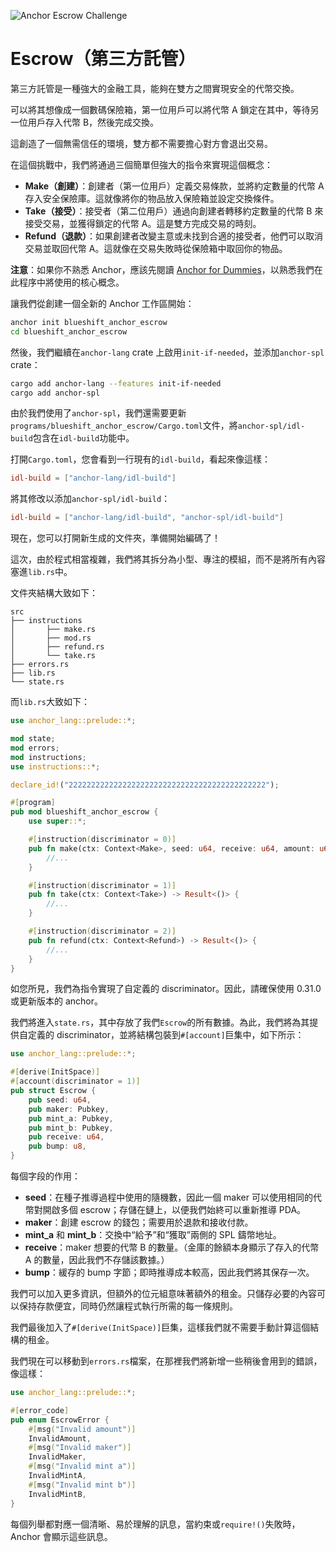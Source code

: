 
![Anchor Escrow Challenge](/graphics/challenge-banners/anchor-escrow.png)

# Escrow（第三方託管）

第三方託管是一種強大的金融工具，能夠在雙方之間實現安全的代幣交換。

可以將其想像成一個數碼保險箱，第一位用戶可以將代幣 A 鎖定在其中，等待另一位用戶存入代幣 B，然後完成交換。

這創造了一個無需信任的環境，雙方都不需要擔心對方會退出交易。

在這個挑戰中，我們將通過三個簡單但強大的指令來實現這個概念：
- **Make（創建）**：創建者（第一位用戶）定義交易條款，並將約定數量的代幣 A 存入安全保險庫。這就像將你的物品放入保險箱並設定交換條件。
- **Take（接受）**：接受者（第二位用戶）通過向創建者轉移約定數量的代幣 B 來接受交易，並獲得鎖定的代幣 A。這是雙方完成交易的時刻。
- **Refund（退款）**：如果創建者改變主意或未找到合適的接受者，他們可以取消交易並取回代幣 A。這就像在交易失敗時從保險箱中取回你的物品。

**注意**：如果你不熟悉 Anchor，應該先閱讀 [Anchor for Dummies](/zh-HK/courses/anchor-for-dummies)，以熟悉我們在此程序中將使用的核心概念。

<ArticleSection name="Installation" id="installation" level="h2" />

讓我們從創建一個全新的 Anchor 工作區開始：

```bash
anchor init blueshift_anchor_escrow
cd blueshift_anchor_escrow
```

然後，我們繼續在`anchor-lang` crate 上啟用`init-if-needed`，並添加`anchor-spl` crate：

```bash
cargo add anchor-lang --features init-if-needed
cargo add anchor-spl
```

由於我們使用了`anchor-spl`，我們還需要更新`programs/blueshift_anchor_escrow/Cargo.toml`文件，將`anchor-spl/idl-build`包含在`idl-build`功能中。

打開`Cargo.toml`，您會看到一行現有的`idl-build`，看起來像這樣：

```toml
idl-build = ["anchor-lang/idl-build"]
```

將其修改以添加`anchor-spl/idl-build`：

```toml
idl-build = ["anchor-lang/idl-build", "anchor-spl/idl-build"]
```

現在，您可以打開新生成的文件夾，準備開始編碼了！

<ArticleSection name="Template" id="template" level="h2" />

這次，由於程式相當複雜，我們將其拆分為小型、專注的模組，而不是將所有內容塞進`lib.rs`中。

文件夾結構大致如下：

```
src
├── instructions
│       ├── make.rs
│       ├── mod.rs
│       ├── refund.rs
│       └── take.rs
├── errors.rs
├── lib.rs
└── state.rs
```

而`lib.rs`大致如下：

```rust
use anchor_lang::prelude::*;

mod state;
mod errors;
mod instructions;
use instructions::*;

declare_id!("22222222222222222222222222222222222222222222");

#[program]
pub mod blueshift_anchor_escrow {
    use super::*;

    #[instruction(discriminator = 0)]
    pub fn make(ctx: Context<Make>, seed: u64, receive: u64, amount: u64) -> Result<()> {
        //...
    }

    #[instruction(discriminator = 1)]
    pub fn take(ctx: Context<Take>) -> Result<()> {
        //...
    }

    #[instruction(discriminator = 2)]
    pub fn refund(ctx: Context<Refund>) -> Result<()> {
        //...
    }
}
```

如您所見，我們為指令實現了自定義的 discriminator。因此，請確保使用 0.31.0 或更新版本的 anchor。

<ArticleSection name="State" id="state" level="h2" />

我們將進入`state.rs`，其中存放了我們`Escrow`的所有數據。為此，我們將為其提供自定義的 discriminator，並將結構包裝到`#[account]`巨集中，如下所示：

```rust
use anchor_lang::prelude::*;

#[derive(InitSpace)]
#[account(discriminator = 1)]
pub struct Escrow {
    pub seed: u64,
    pub maker: Pubkey,
    pub mint_a: Pubkey,
    pub mint_b: Pubkey,
    pub receive: u64,
    pub bump: u8,
}
  ```

每個字段的作用：
- **seed**：在種子推導過程中使用的隨機數，因此一個 maker 可以使用相同的代幣對開啟多個 escrow；存儲在鏈上，以便我們始終可以重新推導 PDA。
- **maker**：創建 escrow 的錢包；需要用於退款和接收付款。
- **mint_a** 和 **mint_b**：交換中“給予”和“獲取”兩側的 SPL 鑄幣地址。
- **receive**：maker 想要的代幣 B 的數量。（金庫的餘額本身顯示了存入的代幣 A 的數量，因此我們不存儲該數據。）
- **bump**：緩存的 bump 字節；即時推導成本較高，因此我們將其保存一次。

我們可以加入更多資訊，但額外的位元組意味著額外的租金。只儲存必要的內容可以保持存款便宜，同時仍然讓程式執行所需的每一條規則。

我們最後加入了`#[derive(InitSpace)]`巨集，這樣我們就不需要手動計算這個結構的租金。

<ArticleSection name="Errors" id="errors" level="h2" />

我們現在可以移動到`errors.rs`檔案，在那裡我們將新增一些稍後會用到的錯誤，像這樣：

```rust
use anchor_lang::prelude::*;

#[error_code]
pub enum EscrowError {
    #[msg("Invalid amount")]
    InvalidAmount,
    #[msg("Invalid maker")]
    InvalidMaker,
    #[msg("Invalid mint a")]
    InvalidMintA,
    #[msg("Invalid mint b")]
    InvalidMintB,
}
```

每個列舉都對應一個清晰、易於理解的訊息，當約束或`require!()`失敗時，Anchor 會顯示這些訊息。
